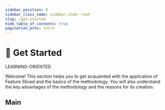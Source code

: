 ```yaml
---
sidebar_position: 0
sidebar_class_name: sidebar-item--root
slug: /get-started
hide_table_of_contents: true
pagination_prev: intro
---
```


# 🚀 Get Started

<span class="badge badge--success margin-bottom--md">LEARNING-ORIENTED</span>

<p class="summary">
Welcome! This section helps you to get acquainted with the application of Feature Sliced and the basics of the methodology. You will also understand the key advantages of the methodology and the reasons for its creation.
</p>

## Main


<Row
    title="Basics"
    description="Fundamentals of methodology (briefly)"
    to="/docs/get-started/basics"
    Icon={SettingOutlined}
/>
<Row
    title="Quick Start"
    description="Introductory tutorial on the usage of the methodology"
    to="/docs/get-started/quick-start"
    Icon={RocketOutlined}
/>
<Row
    title="Decomposition cheatsheet"
    description="A memo on the decomposition of logic with examples and criteria"
    to="/docs/get-started/cheatsheet"
    Icon={BuildOutlined}
/>
